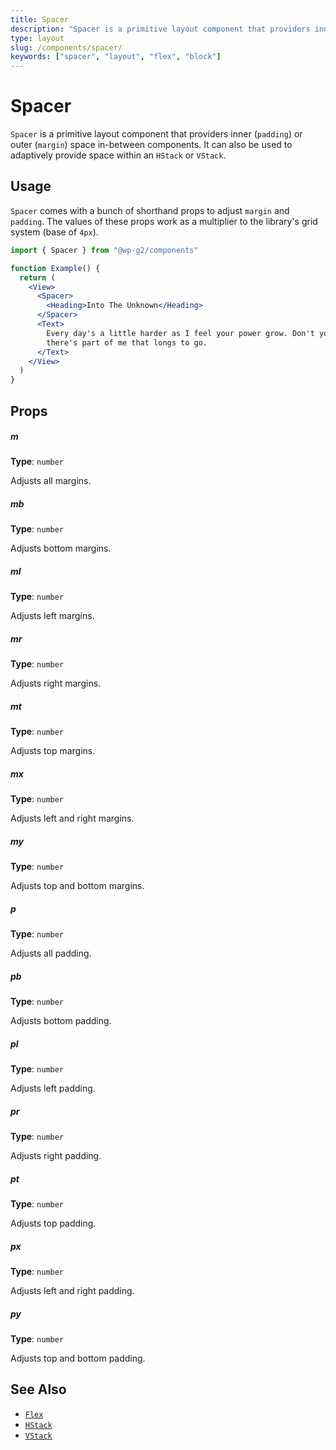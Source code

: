 ```yaml
---
title: Spacer
description: "Spacer is a primitive layout component that providers inner (padding) or outer (margin) space in-between components. It can also be used to adaptively provide space within an HStack or VStack."
type: layout
slug: /components/spacer/
keywords: ["spacer", "layout", "flex", "block"]
---
```


# Spacer

`Spacer` is a primitive layout component that providers inner (`padding`) or outer (`margin`) space in-between components. It can also be used to adaptively provide space within an `HStack` or `VStack`.

<!-- props -->
<!-- Automatically Generated -->

## Usage

`Spacer` comes with a bunch of shorthand props to adjust `margin` and `padding`. The values of these props work as a multiplier to the library's grid system (base of `4px`).

```jsx live
import { Spacer } from "@wp-g2/components"

function Example() {
  return (
    <View>
      <Spacer>
        <Heading>Into The Unknown</Heading>
      </Spacer>
      <Text>
        Every day's a little harder as I feel your power grow. Don't you know
        there's part of me that longs to go.
      </Text>
    </View>
  )
}
```

## Props

##### m

**Type**: `number`

Adjusts all margins.

##### mb

**Type**: `number`

Adjusts bottom margins.

##### ml

**Type**: `number`

Adjusts left margins.

##### mr

**Type**: `number`

Adjusts right margins.

##### mt

**Type**: `number`

Adjusts top margins.

##### mx

**Type**: `number`

Adjusts left and right margins.

##### my

**Type**: `number`

Adjusts top and bottom margins.

##### p

**Type**: `number`

Adjusts all padding.

##### pb

**Type**: `number`

Adjusts bottom padding.

##### pl

**Type**: `number`

Adjusts left padding.

##### pr

**Type**: `number`

Adjusts right padding.

##### pt

**Type**: `number`

Adjusts top padding.

##### px

**Type**: `number`

Adjusts left and right padding.

##### py

**Type**: `number`

Adjusts top and bottom padding.

<!-- /Automatically Generated -->
<!-- /props -->

## See Also

- [`Flex`](/components/flex/)
- [`HStack`](/components/hstack/)
- [`VStack`](/components/vstack/)
